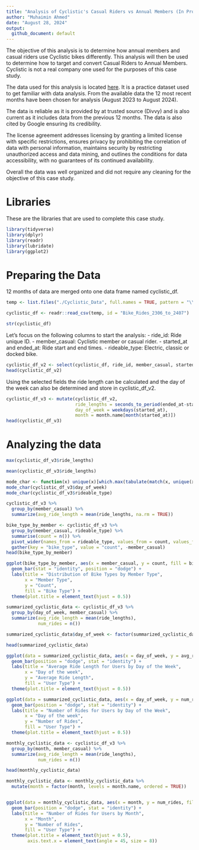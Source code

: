```yaml
---
title: "Analysis of Cyclistic's Casual Riders vs Annual Members (In Progress)"
author: "Muhaimin Ahmed"
date: "August 28, 2024"
output: 
  github_document: default
---
```


The objective of this analysis is to determine how annual members and casual riders use Cyclistic bikes differently. This analysis will then be used to determine how to target and convert Casual Riders to Annual Members. Cyclistic is not a real company one used for the purposes of this case study.

The data used for this analysis is located [here](https://divvy-tripdata.s3.amazonaws.com/index.html). It is a practice dataset used to get familiar with data analysis. From the available data the 12 most recent months have been chosen for analysis (August 2023 to August 2024).

The data is reliable as it is provided by at trusted source (Divvy) and is also current as it includes data from the previous 12 months. The data is also cited by Google ensuring its credibility.

The license agreement addresses licensing by granting a limited license with specific restrictions, ensures privacy by prohibiting the correlation of data with personal information, maintains security by restricting unauthorized access and data mining, and outlines the conditions for data accessibility, with no guarantees of its continued availability.

Overall the data was well organized and did not require any cleaning for the objective of this case study.

# Libraries

These are the libraries that are used to complete this case study.

```r
library(tidyverse)
library(dplyr)
library(readr)
library(lubridate)
library(ggplot2)
```

# Preparing the Data

12 months of data are merged onto one data frame named cyclistic_df.

```r
temp <- list.files("./Cyclistic_Data", full.names = TRUE, pattern = "\\.csv$")

cyclistic_df <- readr::read_csv(temp, id = "Bike_Rides_2306_to_2407")
```

```r
str(cyclistic_df)
```

Let's focus on the following columns to start the analysis: - ride_id: Ride unique ID. - member_casual: Cyclistic member or casual rider. - started_at and ended_at: Ride start and end times. - rideable_type: Electric, classic or docked bike.

```r
cyclistic_df_v2 <- select(cyclistic_df, ride_id, member_casual, started_at, ended_at, rideable_type)
head(cyclistic_df_v2)
```

Using the selected fields the ride length can be calculated and the day of the week can also be determined and store in cyclistic_df_v2.

```r
cyclistic_df_v3 <- mutate(cyclistic_df_v2, 
                          ride_lengths = seconds_to_period(ended_at-started_at), 
                          day_of_week = weekdays(started_at), 
                          month = month.name[month(started_at)])
head(cyclistic_df_v3)
```

# Analyzing the data

```r
max(cyclistic_df_v3$ride_lengths)
```

```r
mean(cyclistic_df_v3$ride_lengths)
```

```r
mode_char <- function(x) unique(x)[which.max(tabulate(match(x, unique(x))))]
mode_char(cyclistic_df_v3$day_of_week)
mode_char(cyclistic_df_v3$rideable_type)
```

```r
cyclistic_df_v3 %>%
  group_by(member_casual) %>%
  summarize(avg_ride_length = mean(ride_lengths, na.rm = TRUE))
```

```r

bike_type_by_member <- cyclistic_df_v3 %>%
  group_by(member_casual, rideable_type) %>%
  summarise(count = n()) %>%
  pivot_wider(names_from = rideable_type, values_from = count, values_fill = 0) %>%
  gather(key = "bike_type", value = "count", -member_casual)
head(bike_type_by_member)
```

```r
ggplot(bike_type_by_member, aes(x = member_casual, y = count, fill = bike_type)) +
  geom_bar(stat = "identity", position = "dodge") +
  labs(title = "Distribution of Bike Types by Member Type",
       x = "Member Type",
       y = "Count",
       fill = "Bike Type") + 
  theme(plot.title = element_text(hjust = 0.5))
```

```r
summarized_cyclistic_data <- cyclistic_df_v3 %>%
  group_by(day_of_week, member_casual) %>%
  summarize(avg_ride_length = mean(ride_lengths), 
            num_rides = n())
```

```r
summarized_cyclistic_data$day_of_week <- factor(summarized_cyclistic_data$day_of_week, c("Monday", "Tuesday", "Wednesday", "Thursday","Friday","Saturday", "Sunday"))
```

```r
head(summarized_cyclistic_data)
```

```r
ggplot(data = summarized_cyclistic_data, aes(x = day_of_week, y = avg_ride_length, fill = member_casual)) +
  geom_bar(position = "dodge", stat = "identity") +
  labs(title = "Average Ride Length for Users by Day of the Week",
       x = "Day of the week",
       y = "Average Ride Length",
       fill = "User Type") + 
  theme(plot.title = element_text(hjust = 0.5))
```

```r
ggplot(data = summarized_cyclistic_data, aes(x = day_of_week, y = num_rides, fill = member_casual)) +
  geom_bar(position = "dodge", stat = "identity") +
  labs(title = "Number of Rides for Users by Day of the Week",
       x = "Day of the week",
       y = "Number of Rides",
       fill = "User Type") + 
  theme(plot.title = element_text(hjust = 0.5))
```

```r
monthly_cyclistic_data <- cyclistic_df_v3 %>%
  group_by(month, member_casual) %>%
  summarize(avg_ride_length = mean(ride_lengths), 
            num_rides = n())

head(monthly_cyclistic_data)
```

```r
monthly_cyclistic_data <- monthly_cyclistic_data %>%
  mutate(month = factor(month, levels = month.name, ordered = TRUE))


ggplot(data = monthly_cyclistic_data, aes(x = month, y = num_rides, fill = member_casual)) +
  geom_bar(position = "dodge", stat = "identity") +
  labs(title = "Number of Rides for Users by Month",
       x = "Month",
       y = "Number of Rides",
       fill = "User Type") + 
  theme(plot.title = element_text(hjust = 0.5), 
        axis.text.x = element_text(angle = 45, size = 8))
```
